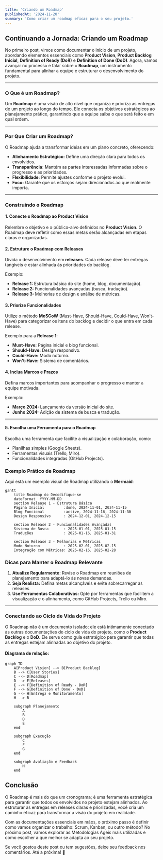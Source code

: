 ```yaml
---
title: 'Criando um Roadmap'
publishedAt: '2024-11-20'
summary: 'Como criar um roadmap eficaz para o seu projeto.'
---
```


## Continuando a Jornada: Criando um Roadmap

No primeiro post, vimos como documentar o início de um projeto, abordando elementos essenciais como **Product Vision**, **Product Backlog Inicial**, **Definition of Ready (DoR)** e **Definition of Done (DoD)**. Agora, vamos avançar no processo e falar sobre o **Roadmap**, um instrumento fundamental para alinhar a equipe e estruturar o desenvolvimento do projeto.

---

### **O Que é um Roadmap?**

Um **Roadmap** é uma visão de alto nível que organiza e prioriza as entregas de um projeto ao longo do tempo. Ele conecta os objetivos estratégicos ao planejamento prático, garantindo que a equipe saiba o que será feito e em qual ordem.

---

### **Por Que Criar um Roadmap?**

O Roadmap ajuda a transformar ideias em um plano concreto, oferecendo:

- **Alinhamento Estratégico:** Define uma direção clara para todos os envolvidos.
- **Transparência:** Mantém as partes interessadas informadas sobre o progresso e as prioridades.
- **Flexibilidade:** Permite ajustes conforme o projeto evolui.
- **Foco:** Garante que os esforços sejam direcionados ao que realmente importa.

---

### **Construindo o Roadmap**

#### **1. Conecte o Roadmap ao Product Vision**

Relembre o objetivo e o público-alvo definidos no **Product Vision**. O Roadmap deve refletir como essas metas serão alcançadas em etapas claras e organizadas.

#### **2. Estruture o Roadmap com Releases**

Divida o desenvolvimento em **releases**. Cada release deve ter entregas tangíveis e estar alinhada às prioridades do backlog.

Exemplo:

- **Release 1:** Estrutura básica do site (home, blog, documentação).
- **Release 2:** Funcionalidades avançadas (busca, tradução).
- **Release 3:** Melhorias de design e análise de métricas.

#### **3. Priorize Funcionalidades**

Utilize o método **MoSCoW** (Must-Have, Should-Have, Could-Have, Won't-Have) para categorizar os itens do backlog e decidir o que entra em cada release.

Exemplo para a **Release 1**:

- **Must-Have:** Página inicial e blog funcional.
- **Should-Have:** Design responsivo.
- **Could-Have:** Modo noturno.
- **Won't-Have:** Sistema de comentários.

#### **4. Inclua Marcos e Prazos**

Defina marcos importantes para acompanhar o progresso e manter a equipe motivada.

Exemplo:

- **Março 2024:** Lançamento da versão inicial do site.
- **Junho 2024:** Adição de sistema de busca e tradução.

---

#### **5. Escolha uma Ferramenta para o Roadmap**

Escolha uma ferramenta que facilite a visualização e colaboração, como:

- Planilhas simples (Google Sheets).
- Ferramentas visuais (Trello, Miro).
- Funcionalidades integradas (GitHub Projects).

### **Exemplo Prático de Roadmap**

Aqui está um exemplo visual de Roadmap utilizando o **Mermaid**:

```mermaid
gantt
    title Roadmap do Decodifique-se
    dateFormat  YYYY-MM-DD
    section Release 1 - Estrutura Básica
    Página Inicial         :done, 2024-11-01, 2024-11-15
    Blog Funcional         :active, 2024-11-16, 2024-11-30
    Design Responsivo      : 2024-12-01, 2024-12-15

    section Release 2 - Funcionalidades Avançadas
    Sistema de Busca       : 2025-01-01, 2025-01-15
    Traduções              : 2025-01-16, 2025-01-31

    section Release 3 - Melhorias e Métricas
    Modo Noturno           : 2025-02-01, 2025-02-15
    Integração com Métricas: 2025-02-16, 2025-02-28
```

### **Dicas para Manter o Roadmap Relevante**

1. **Atualize Regularmente:** Revise o Roadmap em reuniões de planejamento para adaptá-lo às novas demandas.
2. **Seja Realista:** Defina metas alcançáveis e evite sobrecarregar as releases.
3. **Use Ferramentas Colaborativas:** Opte por ferramentas que facilitem a visualização e o alinhamento, como GitHub Projects, Trello ou Miro.

---

### Conectando ao Ciclo de Vida do Projeto

O Roadmap não é um documento isolado; ele está intimamente conectado às outras documentações do ciclo de vida do projeto, como o **Product Backlog** e o **DoD**. Ele serve como guia estratégico para garantir que todas as entregas estejam alinhadas ao objetivo do projeto.

#### Diagrama de relação:

```mermaid
graph TD
    A[Product Vision] --> B[Product Backlog]
    B --> C[User Stories]
    C --> D[Roadmap]
    D --> E[Releases]
    E --> F[Definition of Ready - DoR]
    F --> G[Definition of Done - DoD]
    G --> H[Entrega e Monitoramento]
    H --> B

    subgraph Planejamento
        A
        B
        D
        E
    end

    subgraph Execução
        C
        F
        G
    end

    subgraph Avaliação e Feedback
        H
    end
```

## Conclusão

O Roadmap é mais do que um cronograma; é uma ferramenta estratégica para garantir que todos os envolvidos no projeto estejam alinhados. Ao estruturar as entregas em releases claras e priorizadas, você cria um caminho eficaz para transformar a visão do projeto em realidade.

Com as documentações essenciais em mãos, o próximo passo é definir como vamos organizar o trabalho: Scrum, Kanban, ou outro método? No próximo post, vamos explorar as Metodologias Ágeis mais utilizadas e como escolher a que melhor se adapta ao seu projeto.

Se você gostou deste post ou tem sugestões, deixe seu feedback nos comentários. Até a próxima! 🚀
